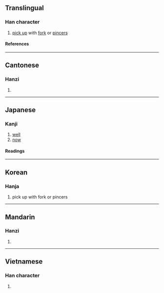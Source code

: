 {{character info}}
==Translingual==

===Han character===
{{Han char|rn=64|rad=手|as=03|sn=6|four=|canj=QSHI,QSK,XQSK|ids=⿰扌刃}}

# [[pick up]] with [[fork]] or [[pincers]]

====References====
{{Han ref|kx=0418.141|dkj=11824|dj=0765.120|hdz=31832.070|uh=6268}}

----

==Cantonese==

===Hanzi===
{{yue-hanzi|jyut=[[jan6]]|y=yan6}}

# {{rfdef|yue|sort=手03}}

----

==Japanese==

===Kanji===
{{ja-kanji|grade=|rs=手03}}

# [[well]]
# [[now]]

====Readings====
{{ja-readings
|kun=さて
}}

----

==Korean==

===Hanja===
{{ko-hanja|인}}

# pick up with fork or pincers

----

==Mandarin==

===Hanzi===
{{cmn-hanzi|pin=[[rèn]] ([[ren4]])|wg=jen<sup>4</sup>}}

# {{rfdef|cmn|sort=手03}}

----

==Vietnamese==

===Han character===
{{vi-readings|rs=手03|reading=nhấn}}

# {{rfdef|vi|sort=手03}}